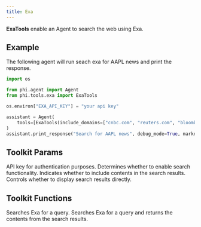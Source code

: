 ```yaml
---
title: Exa
---
```


**ExaTools** enable an Agent to search the web using Exa.

## Example

The following agent will run seach exa for AAPL news and print the response.

```python cookbook/tools/exa_tools.py
import os

from phi.agent import Agent
from phi.tools.exa import ExaTools

os.environ["EXA_API_KEY"] = "your api key"

assistant = Agent(
    tools=[ExaTools(include_domains=["cnbc.com", "reuters.com", "bloomberg.com"])], show_tool_calls=True
)
assistant.print_response("Search for AAPL news", debug_mode=True, markdown=True)
```

## Toolkit Params

<ResponseField name="api_key" type="str">
  API key for authentication purposes.
</ResponseField>
<ResponseField name="search" type="bool" default="False">
  Determines whether to enable search functionality.
</ResponseField>
<ResponseField name="search_with_contents" type="bool" default="True">
  Indicates whether to include contents in the search results.
</ResponseField>
<ResponseField name="show_results" type="bool" default="False">
  Controls whether to display search results directly.
</ResponseField>

## Toolkit Functions

<ResponseField name="search_exa">Searches Exa for a query.</ResponseField>
<ResponseField name="search_exa_with_contents">
  Searches Exa for a query and returns the contents from the search results.
</ResponseField>
